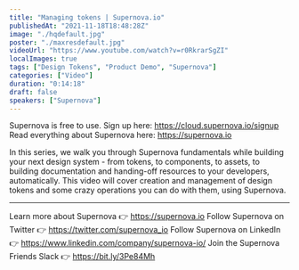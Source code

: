 ```yaml
---
title: "Managing tokens | Supernova.io"
publishedAt: "2021-11-18T18:48:28Z"
image: "./hqdefault.jpg"
poster: "./maxresdefault.jpg"
videoUrl: "https://www.youtube.com/watch?v=r0RkrarSgZI"
localImages: true
tags: ["Design Tokens", "Product Demo", "Supernova"]
categories: ["Video"]
duration: "0:14:18"
draft: false
speakers: ["Supernova"]
---
```


Supernova is free to use. Sign up here: https://cloud.supernova.io/signup
Read everything about Supernova here: https://supernova.io

In this series, we walk you through Supernova fundamentals while building your next design system - from tokens, to components, to assets, to building documentation and handing-off resources to your developers, automatically. This video will cover creation and management of design tokens and some crazy operations you can do with them, using Supernova.

---

Learn more about Supernova 👉 https://supernova.io
Follow Supernova on Twitter 👉 https://twitter.com/supernova_io
Follow Supernova on LinkedIn 👉 https://www.linkedin.com/company/supernova-io/
Join the Supernova Friends Slack 👉 https://bit.ly/3Pe84Mh
